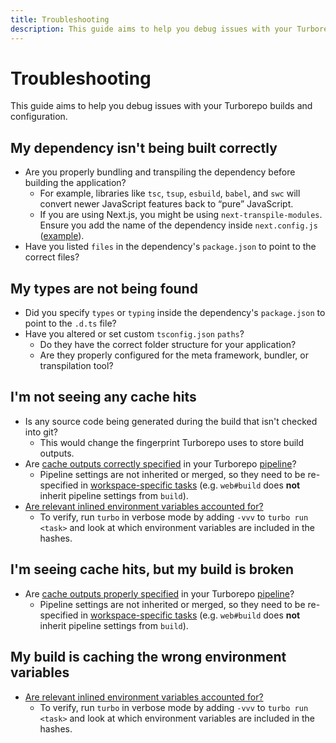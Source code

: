 ```yaml
---
title: Troubleshooting
description: This guide aims to help you debug issues with your Turborepo builds and configuration.
---
```


# Troubleshooting

This guide aims to help you debug issues with your Turborepo builds and configuration.

## My dependency isn't being built correctly

- Are you properly bundling and transpiling the dependency before building the application?
  - For example, libraries like `tsc`, `tsup`, `esbuild`, `babel`, and `swc` will convert newer JavaScript features back to “pure” JavaScript.
  - If you are using Next.js, you might be using `next-transpile-modules`. Ensure you add the name of the dependency inside `next.config.js` ([example](https://github.com/vercel/turborepo/blob/main/examples/basic/apps/docs/next.config.js#L1)).
- Have you listed `files` in the dependency's `package.json` to point to the correct files?

## My types are not being found

- Did you specify `types` or `typing` inside the dependency's `package.json` to point to the `.d.ts` file?
- Have you altered or set custom `tsconfig.json` `paths`?
  - Do they have the correct folder structure for your application?
  - Are they properly configured for the meta framework, bundler, or transpilation tool?

## I'm not seeing any cache hits

- Is any source code being generated during the build that isn't checked into git?
  - This would change the fingerprint Turborepo uses to store build outputs.
- Are [cache outputs correctly specified](./core-concepts/caching#configuring-cache-outputs) in your Turborepo [pipeline](./core-concepts/pipelines#defining-a-pipeline)?
  - Pipeline settings are not inherited or merged, so they need to be re-specified in [workspace-specific tasks](./core-concepts/pipelines#implicit-dependencies-and-specific-package-tasks) (e.g. `web#build` does **not** inherit pipeline settings from `build`).
- [Are relevant inlined environment variables accounted for?](./core-concepts/caching#alter-caching-based-on-environment-variables-and-files)
  - To verify, run `turbo` in verbose mode by adding `-vvv` to `turbo run <task>` and look at which environment variables are included in the hashes.

## I'm seeing cache hits, but my build is broken

- Are [cache outputs properly specified](./core-concepts/caching#configuring-cache-outputs) in your Turborepo [pipeline](./core-concepts/pipelines#defining-a-pipeline)?
  - Pipeline settings are not inherited or merged, so they need to be re-specified in [workspace-specific tasks](./core-concepts/pipelines#implicit-dependencies-and-specific-package-tasks) (e.g. `web#build` does **not** inherit pipeline settings from `build`).

## My build is caching the wrong environment variables

- [Are relevant inlined environment variables accounted for?](./core-concepts/caching#alter-caching-based-on-environment-variables-and-files)
  - To verify, run `turbo` in verbose mode by adding `-vvv` to `turbo run <task>` and look at which environment variables are included in the hashes.
